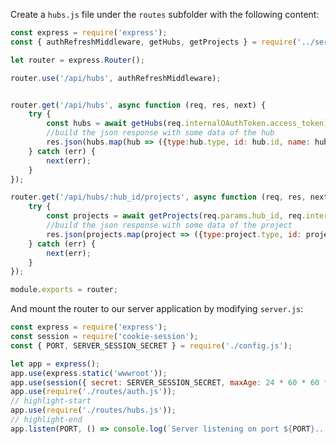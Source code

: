 Create a `hubs.js` file under the `routes` subfolder with the following content:

```js title="routes/hubs.js"
const express = require('express');
const { authRefreshMiddleware, getHubs, getProjects } = require('../services/aps.js');

let router = express.Router();

router.use('/api/hubs', authRefreshMiddleware);


router.get('/api/hubs', async function (req, res, next) {
    try {
        const hubs = await getHubs(req.internalOAuthToken.access_token);
        //build the json response with some data of the hub
        res.json(hubs.map(hub => ({type:hub.type, id: hub.id, name: hub.attributes.name,region:hub.attributes.region})));
    } catch (err) {
        next(err);
    }
});

router.get('/api/hubs/:hub_id/projects', async function (req, res, next) {
    try {
        const projects = await getProjects(req.params.hub_id, req.internalOAuthToken.access_token);
        //build the json response with some data of the project 
        res.json(projects.map(project => ({type:project.type, id: project.id, name: project.attributes.name, })));
    } catch (err) {
        next(err);
    }
});

module.exports = router;

```

And mount the router to our server application by modifying `server.js`:

```js title="server.js"
const express = require('express');
const session = require('cookie-session');
const { PORT, SERVER_SESSION_SECRET } = require('./config.js');

let app = express();
app.use(express.static('wwwroot'));
app.use(session({ secret: SERVER_SESSION_SECRET, maxAge: 24 * 60 * 60 * 1000 }));
app.use(require('./routes/auth.js'));
// highlight-start
app.use(require('./routes/hubs.js'));
// highlight-end
app.listen(PORT, () => console.log(`Server listening on port ${PORT}...`));
```
